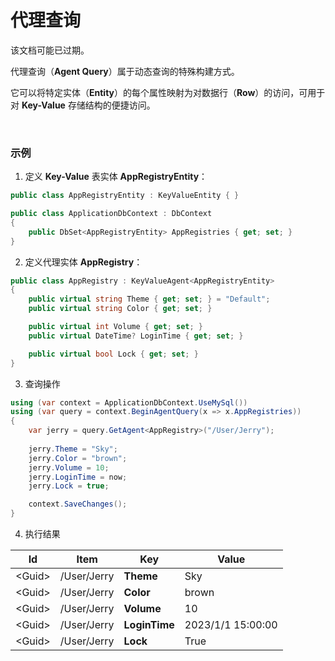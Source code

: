
# 代理查询

<Callout type="warning">
该文档可能已过期。
</Callout>

代理查询（**Agent Query**）属于动态查询的特殊构建方式。

它可以将特定实体（**Entity**）的每个属性映射为对数据行（**Row**）的访问，可用于对 **Key-Value** 存储结构的便捷访问。

<br/>

### 示例

1. 定义 **Key-Value** 表实体 **AppRegistryEntity**：

```csharp
public class AppRegistryEntity : KeyValueEntity { }
```

```csharp
public class ApplicationDbContext : DbContext
{
    public DbSet<AppRegistryEntity> AppRegistries { get; set; }
}
```

2. 定义代理实体 **AppRegistry**：

```csharp
public class AppRegistry : KeyValueAgent<AppRegistryEntity>
{
    public virtual string Theme { get; set; } = "Default";
    public virtual string Color { get; set; }

    public virtual int Volume { get; set; }
    public virtual DateTime? LoginTime { get; set; }

    public virtual bool Lock { get; set; }
}
```

3. 查询操作

```csharp
using (var context = ApplicationDbContext.UseMySql())
using (var query = context.BeginAgentQuery(x => x.AppRegistries))
{
    var jerry = query.GetAgent<AppRegistry>("/User/Jerry");
    
    jerry.Theme = "Sky";
    jerry.Color = "brown";
    jerry.Volume = 10;
    jerry.LoginTime = now;
    jerry.Lock = true;

    context.SaveChanges();
}
```

4. 执行结果

| Id       | Item        | Key           | Value             |
| -------- | ----------- | ------------- | ----------------- |
| \<Guid\> | /User/Jerry | **Theme**     | Sky               |
| \<Guid\> | /User/Jerry | **Color**     | brown             |
| \<Guid\> | /User/Jerry | **Volume**    | 10                |
| \<Guid\> | /User/Jerry | **LoginTime** | 2023/1/1 15:00:00 |
| \<Guid\> | /User/Jerry | **Lock**      | True              |